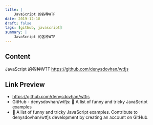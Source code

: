 ```yaml
---
title: |
    JavaScript 的各种WTF
date: 2019-12-18
draft: false
tags: [github, javascript]
summary: |
    JavaScript 的各种WTF
---
```


## Content

JavaScript 的各种WTF
https://github.com/denysdovhan/wtfjs

## Link Preview

- https://github.com/denysdovhan/wtfjs
- GitHub - denysdovhan/wtfjs: 🤪 A list of funny and tricky JavaScript examples
- 🤪 A list of funny and tricky JavaScript examples. Contribute to denysdovhan/wtfjs development by creating an account on GitHub.
